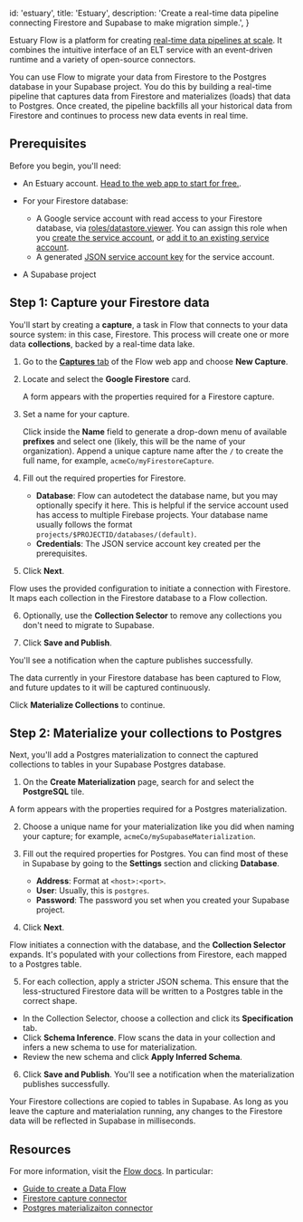 
  id: 'estuary',
  title: 'Estuary',
  description:
    'Create a real-time data pipeline connecting Firestore and Supabase to make migration simple.',
}

Estuary Flow is a platform for creating [real-time data pipelines at scale](https://www.estuary.dev/).
It combines the intuitive interface of an ELT service with an event-driven runtime and a variety of open-source connectors.

You can use Flow to migrate your data from Firestore to the Postgres database in your Supabase project.
You do this by building a real-time pipeline that captures data from Firestore and materializes (loads) that data to Postgres.
Once created, the pipeline backfills all your historical data from Firestore and continues to process new data events in real time.

## Prerequisites

Before you begin, you'll need:

- An Estuary account. [Head to the web app to start for free.](https://dashboard.estuary.dev).

- For your Firestore database:

  - A Google service account with read access to your Firestore database, via [roles/datastore.viewer](https://cloud.google.com/datastore/docs/access/iam). You can assign this role when you [create the service account](https://cloud.google.com/iam/docs/creating-managing-service-accounts#creating), or [add it to an existing service account](https://cloud.google.com/iam/docs/granting-changing-revoking-access#single-role).
  - A generated [JSON service account key](https://cloud.google.com/iam/docs/creating-managing-service-account-keys#creating) for the service account.

- A Supabase project

## Step 1: Capture your Firestore data

You'll start by creating a **capture**, a task in Flow that connects to your data source system: in this case, Firestore. This process will create one or more data **collections**, backed by a real-time data lake.

1. Go to the [**Captures** tab](https://dashboard.estuary.dev/captures) of the Flow web app and choose **New Capture**. 

2. Locate and select the **Google Firestore** card.

   A form appears with the properties required for a Firestore capture.

3. Set a name for your capture.

   Click inside the **Name** field to generate a drop-down menu of available **prefixes** and select one (likely, this will be the name of your organization). Append a unique capture name after the `/` to create the full name, for example, `acmeCo/myFirestoreCapture`.

4. Fill out the required properties for Firestore.

   - **Database**: Flow can autodetect the database name, but you may optionally specify it here. This is helpful if the service account used has access to multiple Firebase projects. Your database name usually follows the format `projects/$PROJECTID/databases/(default)`.
   - **Credentials**: The JSON service account key created per the prerequisites.

5. Click **Next**.

Flow uses the provided configuration to initiate a connection with Firestore. It maps each collection in the Firestore database to a Flow collection. 

6. Optionally, use the **Collection Selector** to remove any collections you don't need to migrate to Supabase.

7. Click **Save and Publish**.

You'll see a notification when the capture publishes successfully.

The data currently in your Firestore database has been captured to Flow, and future updates to it will be captured continuously.

Click **Materialize Collections** to continue.

## Step 2: Materialize your collections to Postgres

Next, you'll add a Postgres materialization to connect the captured collections to tables in your Supabase Postgres database.

1. On the **Create Materialization** page, search for and select the **PostgreSQL** tile.

A form appears with the properties required for a Postgres materialization.

2. Choose a unique name for your materialization like you did when naming your capture; for example, `acmeCo/mySupabaseMaterialization`.

3. Fill out the required properties for Postgres. You can find most of these in Supabase by going to the **Settings** section and clicking **Database**.

   - **Address**: Format at `<host>:<port>`.
   - **User**: Usually, this is `postgres`.
   - **Password**: The password you set when you created your Supabase project.

4. Click **Next**. 

Flow initiates a connection with the database, and the **Collection Selector** expands. 
It's populated with your collections from Firestore, each mapped to a Postgres table.

5. For each collection, apply a stricter JSON schema. 
This ensure that the less-structured Firestore data will be written to a Postgres table in the correct shape.

  - In the Collection Selector, choose a collection and click its **Specification** tab.
  - Click **Schema Inference**. Flow scans the data in your collection and infers a new schema to use for materialization. 
  - Review the new schema and click **Apply Inferred Schema**.

6. Click **Save and Publish**. You'll see a notification when the materialization publishes successfully.

Your Firestore collections are copied to tables in Supabase. As long as you leave the capture and materialation running, any changes to the Firestore data will be reflected in Supabase in milliseconds.

## Resources

For more information, visit the [Flow docs](https://docs.estuary.dev/). In particular:

- [Guide to create a Data Flow](https://docs.estuary.dev/guides/create-dataflow/)
- [Firestore capture connector](https://docs.estuary.dev/reference/Connectors/capture-connectors/google-firestore/)
- [Postgres materializaiton connector](https://docs.estuary.dev/reference/Connectors/materialization-connectors/PostgreSQL/)


